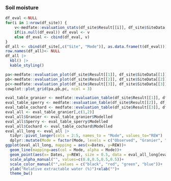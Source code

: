 ### Soil moisture
```r
df_eval <-NULL
for(i in 1:nrow(df_site)) {
    v<-medfate::evaluation_stats(df_site$Result[[i]], df_site$SiteData[[i]]$measuredData, type= "REW")
    if(is.null(df_eval)) df_eval <- v
    else df_eval <- cbind(df_eval, v)
}
df_all <- cbind(df_site[,c("Site", "Mode")], as.data.frame(t(df_eval)))
row.names(df_all)<- NULL
df_all |> 
  kbl() |>
  kable_styling()
```


```r
pa<-medfate::evaluation_plot(df_site$Result[[1]], df_site$SiteData[[1]]$measuredData, type= "REW", plotType = "scatter")+labs(subtitle="Granier")+xlab("Modelled REW (%)")+ylab("Observed REW (%)")
pb<-medfate::evaluation_plot(df_site$Result[[2]], df_site$SiteData[[2]]$measuredData, type= "REW", plotType = "scatter")+labs(subtitle="Sperry")+xlab("Modelled REW (%)")+ylab("Observed REW (%)")
pc<-medfate::evaluation_plot(df_site$Result[[3]], df_site$SiteData[[3]]$measuredData, type= "REW", plotType = "scatter")+labs(subtitle="Cochard")+xlab("Modelled REW (%)")+ylab("Observed REW (%)")
cowplot::plot_grid(pa,pb,pc, ncol = 3)
```

```r
eval_table_granier <- medfate::evaluation_table(df_site$Result[[1]], df_site$SiteData[[1]]$measuredData, type= "REW")
eval_table_sperry <- medfate::evaluation_table(df_site$Result[[2]], df_site$SiteData[[2]]$measuredData, type= "REW")
eval_table_cochard <- medfate::evaluation_table(df_site$Result[[3]], df_site$SiteData[[3]]$measuredData, type= "REW")
eval_all <- eval_table_granier[,c(1,2)]
eval_all$Granier <- eval_table_granier$Modelled
eval_all$Sperry <- eval_table_sperry$Modelled
eval_all$Cochard <- eval_table_cochard$Modelled
eval_all_long <- eval_all |>
  tidyr::pivot_longer(cols = 2:5, names_to = "Mode", values_to="REW") |>
  dplyr::mutate(Mode = factor(Mode, levels = c("Observed", "Granier", "Sperry", "Cochard")))
ggplot(eval_all_long, mapping = aes(x=Dates, y=REW))+
  geom_line(mapping=aes(col = Mode, alpha = Mode))+
  geom_point(aes(x= Dates, y=REW), size = 0.5, data = eval_all_long[eval_all_long$Mode=="Observed",])+
  scale_alpha_manual("", values=c(0.8,0.5,0.5,0.5))+
  scale_color_manual("",values = c("black", "red", "green", "blue"))+
  ylab("Relative extractable water (%)")+xlab("")+
  theme_bw()
```